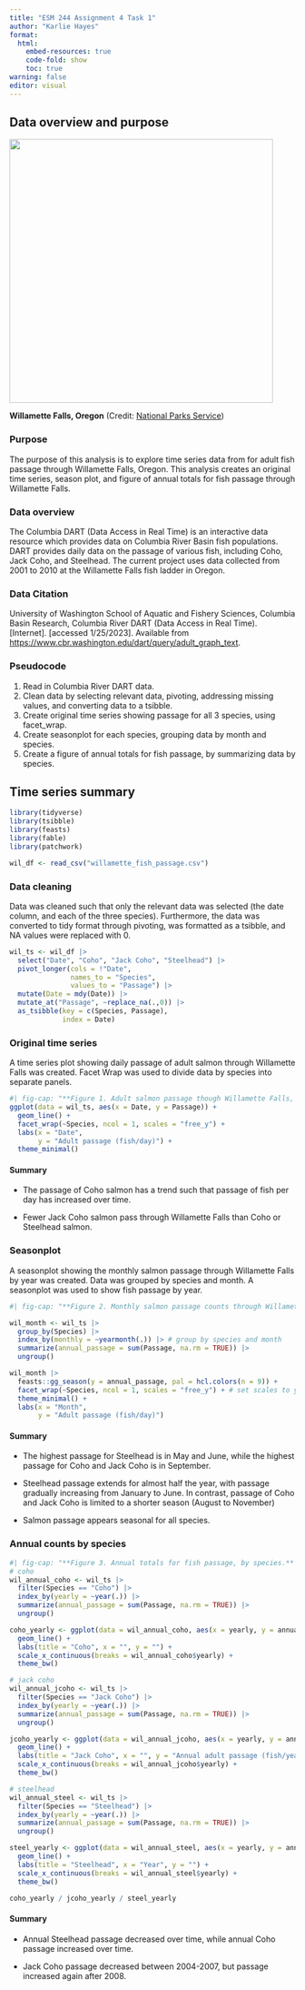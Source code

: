 ```yaml
---
title: "ESM 244 Assignment 4 Task 1"
author: "Karlie Hayes"
format: 
  html:
    embed-resources: true
    code-fold: show
    toc: true
warning: false 
editor: visual
---
```


## Data overview and purpose

![](images/clipboard-3191807203.png){width="464"}

**Willamette Falls, Oregon** (Credit: [National Parks Service](https://www.nps.gov/places/willamette-falls.htm))

### Purpose

The purpose of this analysis is to explore time series data from for adult fish passage through Willamette Falls, Oregon. This analysis creates an original time series, season plot, and figure of annual totals for fish passage through Willamette Falls.

### Data overview

The Columbia DART (Data Access in Real Time) is an interactive data resource which provides data on Columbia River Basin fish populations. DART provides daily data on the passage of various fish, including Coho, Jack Coho, and Steelhead. The current project uses data collected from 2001 to 2010 at the Willamette Falls fish ladder in Oregon.

### Data Citation

University of Washington School of Aquatic and Fishery Sciences, Columbia Basin Research, Columbia River DART (Data Access in Real Time). \[Internet\]. \[accessed 1/25/2023\]. Available from <https://www.cbr.washington.edu/dart/query/adult_graph_text>.

### Pseudocode

1.  Read in Columbia River DART data.
2.  Clean data by selecting relevant data, pivoting, addressing missing values, and converting data to a tsibble.
3.  Create original time series showing passage for all 3 species, using facet_wrap.
4.  Create seasonplot for each species, grouping data by month and species.
5.  Create a figure of annual totals for fish passage, by summarizing data by species.

## Time series summary

```r
library(tidyverse)
library(tsibble)
library(feasts)
library(fable)
library(patchwork)

wil_df <- read_csv("willamette_fish_passage.csv")
```

### Data cleaning

Data was cleaned such that only the relevant data was selected (the date column, and each of the three species). Furthermore, the data was converted to tidy format through pivoting, was formatted as a tsibble, and NA values were replaced with 0.

```r
wil_ts <- wil_df |>
  select("Date", "Coho", "Jack Coho", "Steelhead") |>
  pivot_longer(cols = !"Date",
               names_to = "Species",
               values_to = "Passage") |>
  mutate(Date = mdy(Date)) |>
  mutate_at("Passage", ~replace_na(.,0)) |>
  as_tsibble(key = c(Species, Passage),
             index = Date) 
```

### Original time series

A time series plot showing daily passage of adult salmon through Willamette Falls was created. Facet Wrap was used to divide data by species into separate panels.

```r
#| fig-cap: "**Figure 1. Adult salmon passage though Willamette Falls, by species.** Lines indicate daily passage of adult salmon (fish/day)."
ggplot(data = wil_ts, aes(x = Date, y = Passage)) +
  geom_line() +
  facet_wrap(~Species, ncol = 1, scales = "free_y") +
  labs(x = "Date",
       y = "Adult passage (fish/day)") +
  theme_minimal()
```

#### Summary

-   The passage of Coho salmon has a trend such that passage of fish per day has increased over time.

-   Fewer Jack Coho salmon pass through Willamette Falls than Coho or Steelhead salmon.

### Seasonplot

A seasonplot showing the monthly salmon passage through Willamette Falls by year was created. Data was grouped by species and month. A seasonplot was used to show fish passage by year.

```r
#| fig-cap: "**Figure 2. Monthly salmon passage counts through Willamette Falls from 2000 to 2010, by species.** Line color represents year. Peak passage month varies by species. Seasonality appears consistent throughout the time frame."

wil_month <- wil_ts |>
  group_by(Species) |>
  index_by(monthly = ~yearmonth(.)) |> # group by species and month
  summarize(annual_passage = sum(Passage, na.rm = TRUE)) |> 
  ungroup()

wil_month |>
  feasts::gg_season(y = annual_passage, pal = hcl.colors(n = 9)) +
  facet_wrap(~Species, ncol = 1, scales = "free_y") + # set scales to y-axis varies with the data
  theme_minimal() +
  labs(x = "Month",
       y = "Adult passage (fish/day)")
```

#### Summary

-   The highest passage for Steelhead is in May and June, while the highest passage for Coho and Jack Coho is in September.

-   Steelhead passage extends for almost half the year, with passage gradually increasing from January to June. In contrast, passage of Coho and Jack Coho is limited to a shorter season (August to November)

-   Salmon passage appears seasonal for all species.

### Annual counts by species

```r
#| fig-cap: "**Figure 3. Annual totals for fish passage, by species.** Yearly fish passage counts are shown for Coho, Jack Coho, and Steelhead salmon species."
# coho
wil_annual_coho <- wil_ts |>
  filter(Species == "Coho") |>
  index_by(yearly = ~year(.)) |>
  summarize(annual_passage = sum(Passage, na.rm = TRUE)) |>
  ungroup()

coho_yearly <- ggplot(data = wil_annual_coho, aes(x = yearly, y = annual_passage)) +
  geom_line() +
  labs(title = "Coho", x = "", y = "") +
  scale_x_continuous(breaks = wil_annual_coho$yearly) +
  theme_bw()

# jack coho
wil_annual_jcoho <- wil_ts |>
  filter(Species == "Jack Coho") |>
  index_by(yearly = ~year(.)) |>
  summarize(annual_passage = sum(Passage, na.rm = TRUE)) |>
  ungroup()

jcoho_yearly <- ggplot(data = wil_annual_jcoho, aes(x = yearly, y = annual_passage)) +
  geom_line() +
  labs(title = "Jack Coho", x = "", y = "Annual adult passage (fish/year)") +
  scale_x_continuous(breaks = wil_annual_jcoho$yearly) +
  theme_bw()

# steelhead
wil_annual_steel <- wil_ts |>
  filter(Species == "Steelhead") |>
  index_by(yearly = ~year(.)) |>
  summarize(annual_passage = sum(Passage, na.rm = TRUE)) |>
  ungroup()

steel_yearly <- ggplot(data = wil_annual_steel, aes(x = yearly, y = annual_passage)) +
  geom_line() +
  labs(title = "Steelhead", x = "Year", y = "") +
  scale_x_continuous(breaks = wil_annual_steel$yearly) +
  theme_bw()

coho_yearly / jcoho_yearly / steel_yearly
```

#### Summary

-   Annual Steelhead passage decreased over time, while annual Coho passage increased over time.

-   Jack Coho passage decreased between 2004-2007, but passage increased again after 2008.
